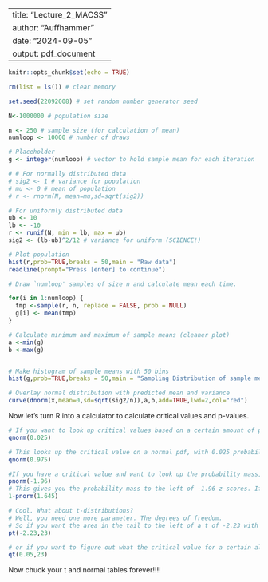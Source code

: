 
---
title: "Lecture_2_MACSS"
author: "Auffhammer"
date: "2024-09-05"
output: pdf_document
---

```r
knitr::opts_chunk$set(echo = TRUE)
```


```r
rm(list = ls()) # clear memory

set.seed(22092008) # set random number generator seed

N<-1000000 # population size

n <- 250 # sample size (for calculation of mean)
numloop <- 10000 # number of draws

# Placeholder
g <- integer(numloop) # vector to hold sample mean for each iteration

# # For normally distributed data
# sig2 <- 1 # variance for population
# mu <- 0 # mean of population
# r <- rnorm(N, mean=mu,sd=sqrt(sig2))

# For uniformly distributed data
ub <- 10
lb <- -10
r <- runif(N, min = lb, max = ub)
sig2 <- (lb-ub)^2/12 # variance for uniform (SCIENCE!)

# Plot population
hist(r,prob=TRUE,breaks = 50,main = "Raw data")
readline(prompt="Press [enter] to continue")

# Draw `numloop' samples of size n and calculate mean each time. 

for(i in 1:numloop) {
  tmp <-sample(r, n, replace = FALSE, prob = NULL)
  g[i] <- mean(tmp)
}

# Calculate minimum and maximum of sample means (cleaner plot)
a <-min(g)
b <-max(g)


# Make histogram of sample means with 50 bins
hist(g,prob=TRUE,breaks = 50,main = "Sampling Distribution of sample mean")

# Overlay normal distribution with predicted mean and variance
curve(dnorm(x,mean=0,sd=sqrt(sig2/n)),a,b,add=TRUE,lwd=2,col="red")
```


Now let's turn R into a calculator to calculate critical values and p-values. 

```r
# If you want to look up critical values based on a certain amount of probability mass in the tail for a normal pdf, use qnorm.
qnorm(0.025)

# This looks up the critical value on a normal pdf, with 0.025 probability mass to the left of it. If you are looking for the upper tail, just do.....
qnorm(0.975)

#If you have a critical value and want to look up the probability mass, you do.....
pnorm(-1.96)
# This gives you the probability mass to the left of -1.96 z-scores. If you want to calculate the area to the right, make sure you do this as follows (for esample area to the right of 1.645)
1-pnorm(1.645)

# Cool. What about t-distributions?
# Well, you need one more parameter. The degrees of freedom.
# So if you want the area in the tail to the left of a t of -2.23 with 23 degrees of freedom, you do....
pt(-2.23,23)

# or if you want to figure out what the critical value for a certain alpha is given the degrees of freedom you have.....
qt(0.05,23)


```
Now chuck your t and normal tables forever!!!!
